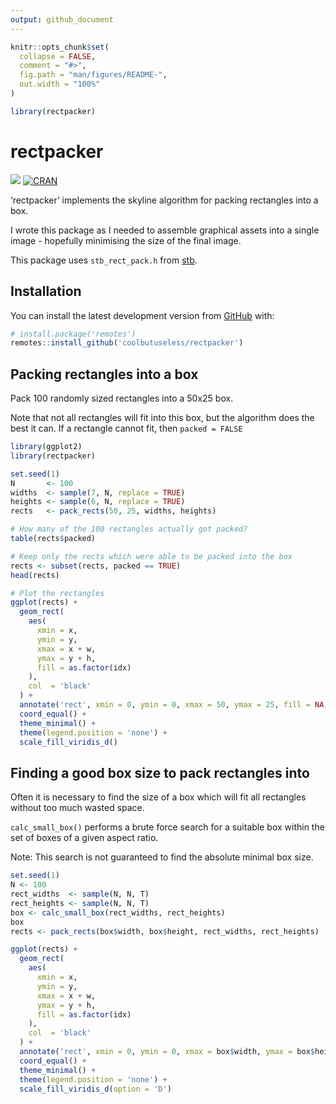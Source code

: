 ```yaml
---
output: github_document
---
```


<!-- README.md is generated from README.Rmd. Please edit that file -->

```r
knitr::opts_chunk$set(
  collapse = FALSE,
  comment = "#>",
  fig.path = "man/figures/README-",
  out.width = "100%"
)

library(rectpacker)
```

# rectpacker

<!-- badges: start -->
![](https://img.shields.io/badge/cool-useless-green.svg)
[![CRAN](https://www.r-pkg.org/badges/version/rectpacker)](https://CRAN.R-project.org/package=rectpacker)
<!-- badges: end -->

'rectpacker' implements the skyline algorithm for packing rectangles into a box.

I wrote this package as I needed to assemble graphical assets
into a single image - hopefully minimising the size of the final image.

This package uses `stb_rect_pack.h` from [stb](https://github.com/nothings/stb).

## Installation

<!-- This package can be installed from CRAN -->

<!-- ``` r -->
<!-- install.packages('rectpacker') -->
<!-- ``` -->

You can install the latest development version from
[GitHub](https://github.com/coolbutuseless/rectpacker) with:

``` r
# install.package('remotes')
remotes::install_github('coolbutuseless/rectpacker')
```

<!-- Pre-built source/binary versions can also be installed from -->
<!-- [R-universe](https://r-universe.dev) -->

<!-- ``` r -->
<!-- install.packages('rectpacker', repos = c('https://coolbutuseless.r-universe.dev', 'https://cloud.r-project.org')) -->
<!-- ``` -->

## Packing rectangles into a box

Pack 100 randomly sized rectangles into a 50x25 box.

Note that not all rectangles will fit into this box, but the algorithm does 
the best it can. If a rectangle cannot fit, then `packed = FALSE`

```r
library(ggplot2)
library(rectpacker)

set.seed(1)
N       <- 100
widths  <- sample(7, N, replace = TRUE)
heights <- sample(6, N, replace = TRUE)
rects   <- pack_rects(50, 25, widths, heights)

# How many of the 100 rectangles actually got packed?
table(rects$packed)

# Keep only the rects which were able to be packed into the box
rects <- subset(rects, packed == TRUE)
head(rects)

# Plot the rectangles
ggplot(rects) +
  geom_rect(
    aes(
      xmin = x,
      ymin = y,
      xmax = x + w,
      ymax = y + h,
      fill = as.factor(idx)
    ),
    col  = 'black'
  ) + 
  annotate('rect', xmin = 0, ymin = 0, xmax = 50, ymax = 25, fill = NA, col = 'red') + 
  coord_equal() + 
  theme_minimal() + 
  theme(legend.position = 'none') + 
  scale_fill_viridis_d()
```


## Finding a good box size to pack rectangles into

Often it is necessary to find the size of a box which will fit all rectangles
without too much wasted space.

`calc_small_box()` performs a brute force search for a suitable box within the 
set of boxes of a given aspect ratio.

Note: This search is not guaranteed to find the absolute minimal box size.

```r
set.seed(1)
N <- 100
rect_widths  <- sample(N, N, T)
rect_heights <- sample(N, N, T)
box <- calc_small_box(rect_widths, rect_heights)
box
rects <- pack_rects(box$width, box$height, rect_widths, rect_heights)

ggplot(rects) +
  geom_rect(
    aes(
      xmin = x,
      ymin = y,
      xmax = x + w,
      ymax = y + h,
      fill = as.factor(idx)
    ),
    col  = 'black'
  ) + 
  annotate('rect', xmin = 0, ymin = 0, xmax = box$width, ymax = box$height, fill = NA, col = 'red') + 
  coord_equal() + 
  theme_minimal() + 
  theme(legend.position = 'none') + 
  scale_fill_viridis_d(option = 'D')
```



